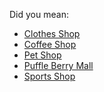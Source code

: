 {{Disambiguation}}

Did you mean:
*[[Clothes Shop]]
*[[Coffee Shop]]
*[[Pet Shop]]
*[[Puffle Berry Mall]]
*[[Sports Shop]]
